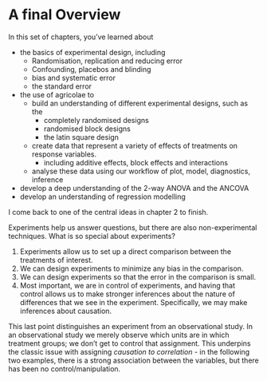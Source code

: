 # A final Overview    

In this set of chapters, you've learned about 

- the basics of experimental design, including
  - Randomisation, replication and reducing error
  - Confounding, placebos and blinding
  - bias and systematic error
  - the standard error
- the use of agricolae to
  - build an understanding of different experimental designs, such as the
    - completely randomised designs
    - randomised block designs
    - the latin square design
  - create data that represent a variety of effects of treatments on response variables.
    - including additive effects, block effects and interactions
  - analyse these data using our workflow of plot, model, diagnostics, inference
- develop a deep understanding of the 2-way ANOVA and the ANCOVA
- develop an understanding of regression modelling 

I come back to one of the central ideas in chapter 2 to finish.

Experiments help us answer questions, but there are also non-experimental techniques. What is so special about experiments? 

1. Experiments allow us to set up a direct comparison between the treatments of interest.
2. We can design experiments to minimize any bias in the comparison.
3. We can design experiments so that the error in the comparison is small.
4. Most important, we are in control of experiments, and having that control allows us to make stronger inferences about the nature of differences
that we see in the experiment. Specifically, we may make inferences about causation.

This last point distinguishes an experiment from an observational study. In an observational study we merely observe which units are in which treatment groups; we don’t get to control that assignment.  This underpins the classic issue with assigning _causation to correlation_ - in the following two examples, there is a strong association between the variables, but there has been no control/manipulation.
